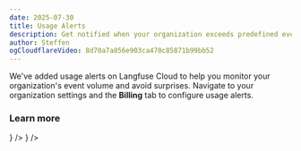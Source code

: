 ```yaml
---
date: 2025-07-30
title: Usage Alerts
description: Get notified when your organization exceeds predefined event volume thresholds to better manage your Langfuse Cloud usage and costs.
author: Steffen
ogCloudflareVideo: 8d70a7a856e903ca470c85871b99bb52
---
```



<ChangelogHeader />

We've added usage alerts on Langfuse Cloud to help you monitor your organization's event volume and avoid surprises.
Navigate to your organization settings and the **Billing** tab to configure usage alerts.

### Learn more


<Cards num={2}>
  <Card title="Usage Alerts" href="/docs/administration/usage-alerts" icon={<Bell />}  />
  <Card title="Cost Cutting Guide" href="/faq/all/cutting-costs"  icon={<Banknote />} />
</Cards>
